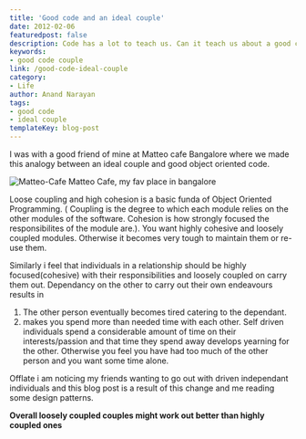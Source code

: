 ```yaml
---
title: 'Good code and an ideal couple'
date: 2012-02-06
featuredpost: false
description: Code has a lot to teach us. Can it teach us about a good couple too?
keywords:
- good code couple
link: /good-code-ideal-couple
category:
- Life
author: Anand Narayan
tags:
- good code
- ideal couple
templateKey: blog-post
---
```

I was with a good friend of mine at Matteo cafe Bangalore where we made this analogy between an ideal couple and good object oriented code.

![Matteo-Cafe](./images/matteo-cafe.jpg)
Matteo Cafe, my fav place in bangalore

Loose coupling and high cohesion is a basic funda of Object Oriented Programming. 
( Coupling is the degree to which each module relies on the other modules of the software. 
Cohesion is how strongly focused the responsibilites of the module are.). 
You want highly cohesive and loosely coupled modules. 
Otherwise it becomes very tough to maintain them or re-use them.

Similarly i feel that individuals in a relationship should be highly focused(cohesive) with their responsibilities and loosely coupled on carry them out.
Dependancy on the other to carry out their own endeavours results in

1. The other person eventually becomes tired catering to the dependant.
2. makes you spend more than needed time with each other.
Self driven individuals spend a considerable amount of time on their interests/passion and that time they spend away develops yearning for the other. 
Otherwise you feel you have had too much of the other person and you want some time alone.

Offlate i am noticing my friends wanting to go out with driven independant individuals and this blog post is a result of this change and me reading some design patterns.

**Overall loosely coupled couples might work out better than highly coupled ones**
